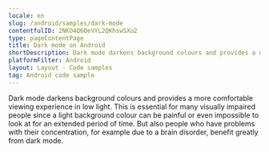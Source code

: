 ```yaml
---
locale: en
slug: /android/samples/dark-mode
contentfulID: 2NKO4Q6QeVYL2QKhswSXu2
type: pageContentPage
title: Dark mode on Android
shortDescription: Dark mode darkens background colours and provides a more comfortable viewing experience in low light.
platformFilter: Android
layout: Layout - Code samples
tag: Android code sample
---
```


Dark mode darkens background colours and provides a more comfortable viewing experience in low light. This is essential for many visually impaired people since a light background colour can be painful or even impossible to look at for an extended period of time. But also people who have problems with their concentration, for example due to a brain disorder, benefit greatly from dark mode.

<CodeSample id="screen-dark-mode" locale="en" platform="android"/>